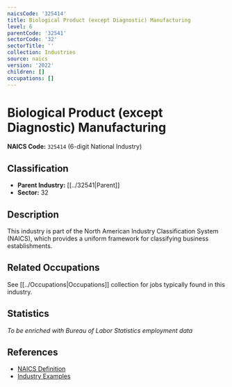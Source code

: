 ```yaml
---
naicsCode: '325414'
title: Biological Product (except Diagnostic) Manufacturing
level: 6
parentCode: '32541'
sectorCode: '32'
sectorTitle: ''
collection: Industries
source: naics
version: '2022'
children: []
occupations: []
---
```

# Biological Product (except Diagnostic) Manufacturing

**NAICS Code:** `325414` (6-digit National Industry)

## Classification

- **Parent Industry:** [[../32541|Parent]]
- **Sector:** 32

## Description

This industry is part of the North American Industry Classification System (NAICS), which provides a uniform framework for classifying business establishments.

## Related Occupations

See [[../Occupations|Occupations]] collection for jobs typically found in this industry.

## Statistics

*To be enriched with Bureau of Labor Statistics employment data*

## References

- [NAICS Definition](https://www.census.gov/naics/)
- [Industry Examples](https://www.census.gov/naics/2022NAICS/)
